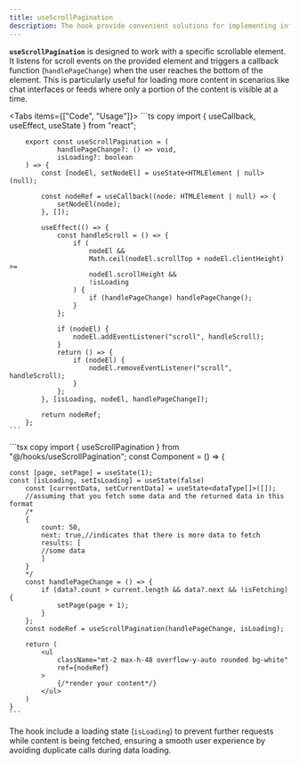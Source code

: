 ```yaml
---
title: useScrollPagination
description: The hook provide convenient solutions for implementing infinite scroll functionality in React applications.
---
```



**`useScrollPagination`** is designed to work with a specific scrollable element. It listens for scroll events on the provided element and triggers a callback function (`handlePageChange`) when the user reaches the bottom of the element. This is particularly useful for loading more content in scenarios like chat interfaces or feeds where only a portion of the content is visible at a time.

<Tabs items={["Code", "Usage"]}>
  <Tab>
    ```ts copy
        import { useCallback, useEffect, useState } from "react";

        export const useScrollPagination = (
                handlePageChange?: () => void,
                isLoading?: boolean
        ) => {
            const [nodeEl, setNodeEl] = useState<HTMLElement | null>(null);

            const nodeRef = useCallback((node: HTMLElement | null) => {
                setNodeEl(node);
            }, []);

            useEffect(() => {
                const handleScroll = () => {
                    if (
                        nodeEl &&
                        Math.ceil(nodeEl.scrollTop + nodeEl.clientHeight) >=
                        nodeEl.scrollHeight &&
                        !isLoading
                    ) {
                        if (handlePageChange) handlePageChange();
                    }
                };

                if (nodeEl) {
                    nodeEl.addEventListener("scroll", handleScroll);
                }
                return () => {
                    if (nodeEl) {
                        nodeEl.removeEventListener("scroll", handleScroll);
                    }
                };
            }, [isLoading, nodeEl, handlePageChange]);

            return nodeRef;
        };
    ```

  </Tab>
  <Tab>
    ```tsx copy
    import { useScrollPagination } from "@/hooks/useScrollPagination";
    const Component = () => {

    const [page, setPage] = useState(1);
    const [isLoading, setIsLoading] = useState(false)
        const [currentData, setCurrentData] = useState<dataType[]>([]);
        //assuming that you fetch some data and the returned data in this format
        /*
        {
            count: 50,
            next: true,//indicates that there is more data to fetch
            results: [
            //some data
            ]
        }
        */
        const handlePageChange = () => {
            if (data?.count > current.length && data?.next && !isFetching) {
                setPage(page + 1);
            }
        };
        const nodeRef = useScrollPagination(handlePageChange, isLoading);

        return (
            <ul
                className="mt-2 max-h-48 overflow-y-auto rounded bg-white"
                ref={nodeRef}
            >
                {/*render your content*/}
            </ul>
        )
    }
    ```

 </Tab>
</Tabs>

The hook include a loading state (`isLoading`) to prevent further requests while content is being fetched, ensuring a smooth user experience by avoiding duplicate calls during data loading.
